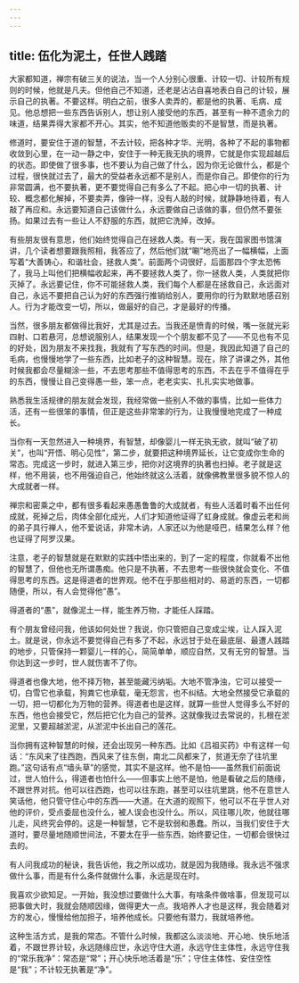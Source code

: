 ```yaml
---
---
---
```

title: 伍化为泥土，任世人践踏
---




大家都知道，禅宗有破三关的说法，当一个人分别心很重、计较一切、计较所有规则的时候，他就是凡夫。但他自己不知道，还老是沾沾自喜地表白自己的计较，展示自己的执著。不要这样。明白之前，很多人卖弄的，都是他的执著、毛病、成见。他总想把一些东西告诉别人，想让别人接受他的东西，甚至有一种不遗余力的味道，结果弄得大家都不开心。其实，他不知道他贩卖的不是智慧，而是执著。

修道时，要安住于道的智慧，不去计较，把各种才华、光明，各种了不起的事物都收敛到心里，在一动一静之中，安住于一种无我无执的境界，它就是你实现超越后的状态。即使做了很多事，也不要认为自己做了什么，因为你无论做什么，都是个过程，很快就过去了，最大的受益者永远都不是别人，而是你自己。即使你的行为非常圆满，也不要执著，更不要觉得自己有多么了不起。把心中一切的执著、计较、概念都化解掉，不要卖弄，像钟一样，没有人敲的时候，就静静地待着，有人敲了再应和。永远要知道自己该做什么，永远要做自己该做的事，但仍然不要张扬。如果过去有一些让人不舒服的东西，就把它洗掉，改掉。

有些朋友很有意思，他们始终觉得自己在拯救人类。有一天，我在国家图书馆演讲，几个读者想要跟我照相，我答应了，然后他们就“唰”地亮出了一幅横幅，上面写着“大善铸心，和谐社会，拯救人类”。前面两个词很好，后面那四个字太恐怖了，我马上叫他们把横幅收起来，再不要拯救人类了，你一拯救人类，人类就把你灭掉了。永远要记住，你不可能拯救人类，我们每个人都是在拯救自己，永远面对自己，永远不要把自己认为好的东西强行推销给别人，要用你的行为默默地感召别人。行为才能改变一切，所以，做最好的自己，才是最好的传播。

当然，很多朋友都做得比我好，尤其是过去。当我还是愤青的时候，嘴一张就光彩四射、口若悬河，总想说服别人，结果发现一个个朋友都不见了——不见也有不见的好处，因为朋友不来找我，我就有了写东西的时间。但是，我因此知道了自己的毛病，也慢慢地学了一些东西，比如老子的这种智慧。现在，除了讲课之外，其他时候我都会尽量糊涂一些，不去思考那些不值得思考的东西，不去在乎不值得在乎的东西，慢慢让自己变得愚一些，笨一点，老老实实、扎扎实实地做事。

熟悉我生活规律的朋友就会发现，我经常做一些别人不做的事情，比如一些体力活，还有一些很笨的事情，但正是这些非常笨的行为，让我慢慢地完成了一种成长。

当你有一天忽然进入一种境界，有智慧，却像婴儿一样无执无欲，就叫“破了初关”，也叫“开悟、明心见性”，第二步，就要把这种境界延长，让它变成你生命的常态。完成这一步时，就进入第三步，把你对这境界的执著也扫掉。老子就是这样，他不用装，也不用强迫自己，他始终就这么活着，就像佛教里很多貌不惊人的大成就者一样。

禅宗和密乘之中，都有很多看起来愚愚鲁鲁的大成就者，有些人活着时看不出任何成就，死掉之后，肉体全部化成光，人们才知道他证得了虹身成就。像虚云老和尚的弟子具行禅人，他不爱说话，非常木讷，人家还以为他是哑巴，结果怎么样？他也证得了阿罗汉果。

注意，老子的智慧就是在默默的实践中悟出来的，到了一定的程度，你就看不出他的智慧了，但他也无所谓愚痴。他只是不执著，不去思考一些很快就会变化、不值得思考的东西。这是得道者的世界观。他不在乎那些相对的、易逝的东西，一切都随便，所以，有人会觉得他“愚”。

得道者的“愚”，就像泥土一样，能生养万物，才能任人踩踏。

有个朋友曾经问我，他该如何处世？我说，你只管把自己变成尘埃，让人踩入泥土。就是说，你永远不要觉得自己有多了不起，永远甘于处在最底层、最遭人践踏的地步，只管保持一颗婴儿一样的心，简简单单，顺应自然，又有无穷的智慧。当你达到这一步时，世人就伤害不了你。

得道者也像大地，他不择万物，甚至能藏污纳垢。大地不管净浊，它可以接受一切，白雪它也承载，狗粪它也承载，毫无怨言，也不纠结。大地全然接受它承载的一切，把一切都化为万物的营养。得道者也是这样，就算一些世人觉得多么不好的东西，他也会接受它，然后把它化为自己的营养。这就像我过去常说的，扎根在淤泥里，又要超越淤泥，从淤泥中长出自己的莲花。

当你拥有这种智慧的时候，还会出现另一种东西。比如《吕祖买药》中有这样一句话：“东风来了往西跑，西风来了往东倒，南北二风都来了，贫道无奈了往坑里跑。”这句话有点“墙头草”的感觉，其实不是这样。他不是怕——虽然我们前面说过，世人怕什么，得道者也怕什么——但事实上他不是怕，他是看破之后的随缘，不跟世界对抗。他可以往西跑，也可以往东跑，甚至可以往坑里跳，他不在意世人笑话他，他只管守住心中的东西——大道。在大道的观照下，他可以不在乎世人对他的评价，受点委屈也没什么，被人误会也没什么。所以，风往哪儿吹，他就往哪儿走，风终究会停的。这是一种智慧，它不是软弱和愚蠢。所以，当我们安住于大道时，要尽量地随顺世间法，不要太在乎一些东西，始终要记住，一切都会很快过去的。

有人问我成功的秘诀，我告诉他，我之所以成功，就是因为我随缘。我永远不强求做什么事，而是有什么条件就做什么事，永远是现在时。

我喜欢少欲知足。一开始，我没想过要做什么大事，有啥条件做啥事，但发现可以把事做大时，我就会随顺因缘，做得更大一点。我培养人才也是这样，我会随着对方的发心，慢慢给他加担子，培养他成长。只要他有潜力，我就培养他。

这种生活方式，是我的常态。不管什么时候，我都这么淡淡地、开心地、快乐地活着，不跟世界计较，永远随缘应世，永远守住大道，永远守住主体性，永远守住我的“常乐我净”：常态是“常”；开心快乐地活着是“乐”；守住主体性、安住空性是“我”；不计较无执著是“净”。